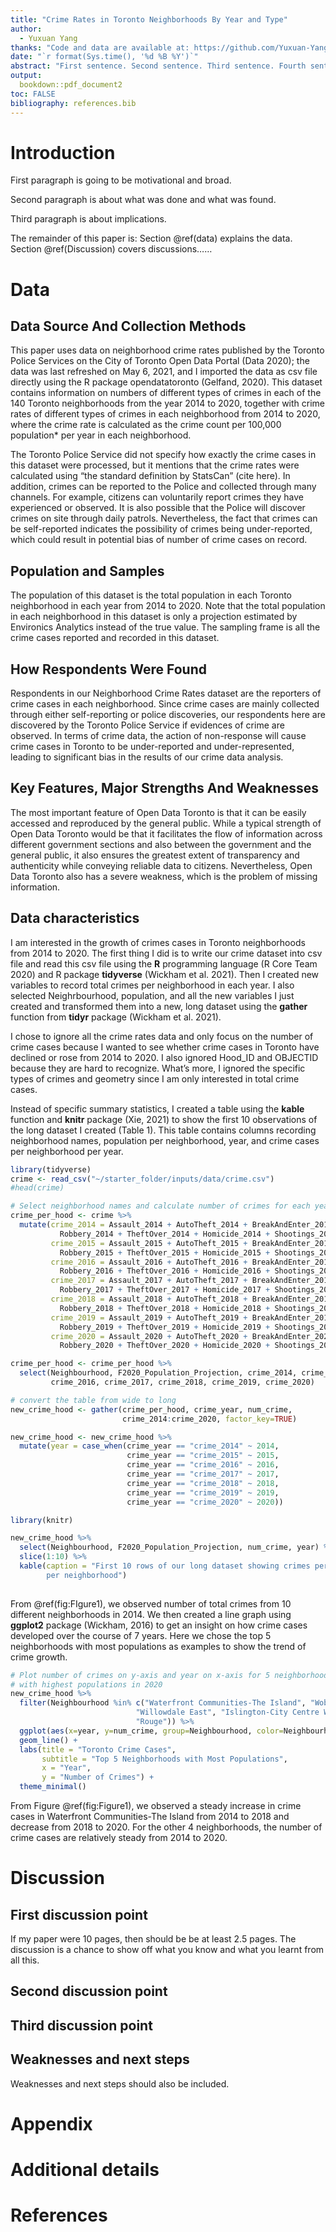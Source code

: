 ```yaml
---
title: "Crime Rates in Toronto Neighborhoods By Year and Type"
author: 
  - Yuxuan Yang
thanks: "Code and data are available at: https://github.com/Yuxuan-Yang-Maggie/starter_folder."
date: "`r format(Sys.time(), '%d %B %Y')`"
abstract: "First sentence. Second sentence. Third sentence. Fourth sentence."
output:
  bookdown::pdf_document2
toc: FALSE
bibliography: references.bib
---
```


# Introduction
First paragraph is going to be motivational and broad.

Second paragraph is about what was done and what was found.

Third paragraph is about implications.

The remainder of this paper is: Section \@ref(data) explains the data. 
Section \@ref(Discussion) covers discussions...... 

# Data
## Data Source And Collection Methods
This paper uses data on neighborhood crime rates published by the Toronto Police Services on the City of Toronto Open Data Portal (Data 2020); the data was last refreshed on May 6, 2021, and I imported the data as csv file directly using the R package opendatatoronto (Gelfand, 2020). This dataset contains information on numbers of different types of crimes in each of the 140 Toronto neighborhoods from the year 2014 to 2020, together with crime rates of different types of crimes in each neighborhood from 2014 to 2020, where the crime rate is calculated as the crime count per 100,000 population* per year in each neighborhood.

The Toronto Police Service did not specify how exactly the crime cases in this dataset were processed, but it mentions that the crime rates were calculated using "the standard definition by StatsCan" (cite here). In addition, crimes can be reported to the Police and collected through many channels. For example, citizens can voluntarily report crimes they have experienced or observed. It is also possible that the Police will discover crimes on site through daily patrols. Nevertheless, the fact that crimes can be self-reported indicates the possibility of crimes being under-reported, which could result in potential bias of number of crime cases on record. 

## Population and Samples
The population of this dataset is the total population in each Toronto neighborhood in each year from 2014 to 2020. Note that the total population in each neighborhood in this dataset is only a projection estimated by Environics Analytics instead of the true value. The sampling frame is all the crime cases reported and recorded in this dataset. 

## How Respondents Were Found
Respondents in our Neighborhood Crime Rates dataset are the reporters of crime cases in each neighborhood. Since crime cases are mainly collected through either self-reporting or police discoveries, our respondents here are discovered by the Toronto Police Service if evidences of crime are observed. In terms of crime data, the action of non-response will cause crime cases in Toronto to be under-reported and under-represented, leading to significant bias in the results of our crime data analysis. 

## Key Features, Major Strengths And Weaknesses
The most important feature of Open Data Toronto is that it can be easily accessed and reproduced by the general public. While a typical strength of Open Data Toronto would be that it facilitates the flow of information across different government sections and also between the government and the general public, it also ensures the greatest extent of transparency and authenticity while conveying reliable data to citizens. Nevertheless, Open Data Toronto also has a severe weakness, which is the problem of missing information. 

## Data characteristics
I am interested in the growth of crimes cases in Toronto neighborhoods from 2014 to 2020. The first thing I did is to write our crime dataset into csv file and read this csv file using the **R** programming language (R Core Team 2020) and R package **tidyverse** (Wickham et al. 2021). Then I created new variables to record total crimes per neighborhood in each year. I also selected Neighrbourhood, population, and all the new variables I just created and transformed them into a new, long dataset using the **gather** function from **tidyr** package (Wickham et al. 2021). 

I chose to ignore all the crime rates data and only focus on the number of crime cases because I wanted to see whether crime cases in Toronto have  declined or rose from 2014 to 2020. I also ignored Hood_ID and OBJECTID because they are hard to recognize. What's more, I ignored the specific types of crimes and geometry since I am only interested in total crime cases. 

Instead of specific summary statistics, I created a table using the **kable** function and **knitr** package (Xie, 2021) to show the first 10 observations of the long dataset I created (Table 1). This table contains columns recording neighborhood names, population per neighborhood, year, and crime cases per neighborhood per year. 

\newpage

```r
library(tidyverse)
crime <- read_csv("~/starter_folder/inputs/data/crime.csv")
#head(crime)
```

```r
# Select neighborhood names and calculate number of crimes for each year
crime_per_hood <- crime %>%
  mutate(crime_2014 = Assault_2014 + AutoTheft_2014 + BreakAndEnter_2014 +
           Robbery_2014 + TheftOver_2014 + Homicide_2014 + Shootings_2014,
         crime_2015 = Assault_2015 + AutoTheft_2015 + BreakAndEnter_2015 +
           Robbery_2015 + TheftOver_2015 + Homicide_2015 + Shootings_2015,
         crime_2016 = Assault_2016 + AutoTheft_2016 + BreakAndEnter_2016 +
           Robbery_2016 + TheftOver_2016 + Homicide_2016 + Shootings_2016,
         crime_2017 = Assault_2017 + AutoTheft_2017 + BreakAndEnter_2017 +
           Robbery_2017 + TheftOver_2017 + Homicide_2017 + Shootings_2017,
         crime_2018 = Assault_2018 + AutoTheft_2018 + BreakAndEnter_2018 +
           Robbery_2018 + TheftOver_2018 + Homicide_2018 + Shootings_2018,
         crime_2019 = Assault_2019 + AutoTheft_2019 + BreakAndEnter_2019 +
           Robbery_2019 + TheftOver_2019 + Homicide_2019 + Shootings_2019,
         crime_2020 = Assault_2020 + AutoTheft_2020 + BreakAndEnter_2020 +
           Robbery_2020 + TheftOver_2020 + Homicide_2020 + Shootings_2020)
```

```r
crime_per_hood <- crime_per_hood %>%
  select(Neighbourhood, F2020_Population_Projection, crime_2014, crime_2015,
         crime_2016, crime_2017, crime_2018, crime_2019, crime_2020)
```

```r
# convert the table from wide to long
new_crime_hood <- gather(crime_per_hood, crime_year, num_crime,
                         crime_2014:crime_2020, factor_key=TRUE)

new_crime_hood <- new_crime_hood %>%
  mutate(year = case_when(crime_year == "crime_2014" ~ 2014,
                          crime_year == "crime_2015" ~ 2015,
                          crime_year == "crime_2016" ~ 2016,
                          crime_year == "crime_2017" ~ 2017,
                          crime_year == "crime_2018" ~ 2018,
                          crime_year == "crime_2019" ~ 2019,
                          crime_year == "crime_2020" ~ 2020))
```

```r
library(knitr)

new_crime_hood %>%
  select(Neighbourhood, F2020_Population_Projection, num_crime, year) %>%
  slice(1:10) %>%
  kable(caption = "First 10 rows of our long dataset showing crimes per year
        per neighborhood")
  
```
\newpage

From \@ref(fig:FIgure1), we observed number of total crimes from 10 different neighborhoods in 2014. We then created a line graph using **ggplot2** package (Wickham, 2016) to get an insight on how crime cases developed over the course of 7 years. Here we chose the top 5 neighborhoods with most populations as examples to show the trend of crime growth. 
\newpage
```r
# Plot number of crimes on y-axis and year on x-axis for 5 neighborhoods 
# with highest populations in 2020
new_crime_hood %>%
  filter(Neighbourhood %in% c("Waterfront Communities-The Island", "Woburn",
                            "Willowdale East", "Islington-City Centre West",
                            "Rouge")) %>%
  ggplot(aes(x=year, y=num_crime, group=Neighbourhood, color=Neighbourhood)) +
  geom_line() +
  labs(title = "Toronto Crime Cases",
       subtitle = "Top 5 Neighborhoods with Most Populations",
       x = "Year",
       y = "Number of Crimes") +
  theme_minimal()
```



From Figure \@ref(fig:Figure1), we observed a steady increase in crime cases in Waterfront Communities-The Island from 2014 to 2018 and decrease from 2018 to 2020. For the other 4 neighborhoods, the number of crime cases are relatively steady from 2014 to 2020. 


# Discussion

## First discussion point

If my paper were 10 pages, then should be be at least 2.5 pages. The discussion is a chance to show off what you know and what you learnt from all this. 

## Second discussion point

## Third discussion point

## Weaknesses and next steps

Weaknesses and next steps should also be included.

\newpage

\appendix

# Appendix {-}


# Additional details


\newpage


# References


